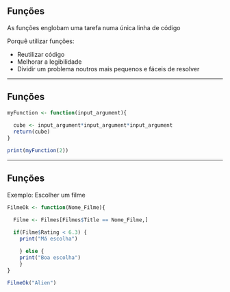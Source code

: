 ## Funções

As funções englobam uma tarefa numa única linha de código

Porquê utilizar funções:

* Reutilizar código
* Melhorar a legibilidade
* Dividir um problema noutros mais pequenos e fáceis de resolver

---

## Funções

```{r}
myFunction <- function(input_argument){
  
  cube <- input_argument*input_argument*input_argument
  return(cube)
}

print(myFunction(2))
```

---

## Funções

Exemplo: Escolher um filme 
```{r, warning= FALSE}
FilmeOk <- function(Nome_Filme){
  
  Filme <- Filmes[Filmes$Title == Nome_Filme,]

  if(Filme$Rating < 6.3) {
    print("Má escolha")

    } else {
    print("Boa escolha")
    }
}

FilmeOk("Alien")
```
